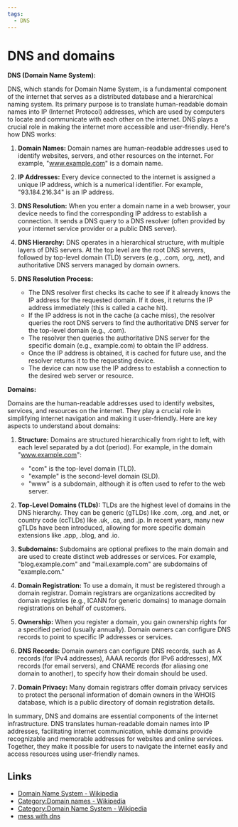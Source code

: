 ```yaml
---
tags:
  - DNS
---
```


# DNS and domains

**DNS (Domain Name System):**

DNS, which stands for Domain Name System, is a fundamental component of the internet that serves as a distributed database and a hierarchical naming system. Its primary purpose is to translate human-readable domain names into IP (Internet Protocol) addresses, which are used by computers to locate and communicate with each other on the internet. DNS plays a crucial role in making the internet more accessible and user-friendly. Here's how DNS works:

1. **Domain Names:** Domain names are human-readable addresses used to identify websites, servers, and other resources on the internet. For example, "www.example.com" is a domain name.

2. **IP Addresses:** Every device connected to the internet is assigned a unique IP address, which is a numerical identifier. For example, "93.184.216.34" is an IP address.

3. **DNS Resolution:** When you enter a domain name in a web browser, your device needs to find the corresponding IP address to establish a connection. It sends a DNS query to a DNS resolver (often provided by your internet service provider or a public DNS server).

4. **DNS Hierarchy:** DNS operates in a hierarchical structure, with multiple layers of DNS servers. At the top level are the root DNS servers, followed by top-level domain (TLD) servers (e.g., .com, .org, .net), and authoritative DNS servers managed by domain owners.

5. **DNS Resolution Process:**
   - The DNS resolver first checks its cache to see if it already knows the IP address for the requested domain. If it does, it returns the IP address immediately (this is called a cache hit).
   - If the IP address is not in the cache (a cache miss), the resolver queries the root DNS servers to find the authoritative DNS server for the top-level domain (e.g., .com).
   - The resolver then queries the authoritative DNS server for the specific domain (e.g., example.com) to obtain the IP address.
   - Once the IP address is obtained, it is cached for future use, and the resolver returns it to the requesting device.
   - The device can now use the IP address to establish a connection to the desired web server or resource.

**Domains:**

Domains are the human-readable addresses used to identify websites, services, and resources on the internet. They play a crucial role in simplifying internet navigation and making it user-friendly. Here are key aspects to understand about domains:

1. **Structure:** Domains are structured hierarchically from right to left, with each level separated by a dot (period). For example, in the domain "www.example.com":

   - "com" is the top-level domain (TLD).
   - "example" is the second-level domain (SLD).
   - "www" is a subdomain, although it is often used to refer to the web server.

2. **Top-Level Domains (TLDs):** TLDs are the highest level of domains in the DNS hierarchy. They can be generic (gTLDs) like .com, .org, and .net, or country code (ccTLDs) like .uk, .ca, and .jp. In recent years, many new gTLDs have been introduced, allowing for more specific domain extensions like .app, .blog, and .io.

3. **Subdomains:** Subdomains are optional prefixes to the main domain and are used to create distinct web addresses or services. For example, "blog.example.com" and "mail.example.com" are subdomains of "example.com."

4. **Domain Registration:** To use a domain, it must be registered through a domain registrar. Domain registrars are organizations accredited by domain registries (e.g., ICANN for generic domains) to manage domain registrations on behalf of customers.

5. **Ownership:** When you register a domain, you gain ownership rights for a specified period (usually annually). Domain owners can configure DNS records to point to specific IP addresses or services.

6. **DNS Records:** Domain owners can configure DNS records, such as A records (for IPv4 addresses), AAAA records (for IPv6 addresses), MX records (for email servers), and CNAME records (for aliasing one domain to another), to specify how their domain should be used.

7. **Domain Privacy:** Many domain registrars offer domain privacy services to protect the personal information of domain owners in the WHOIS database, which is a public directory of domain registration details.

In summary, DNS and domains are essential components of the internet infrastructure. DNS translates human-readable domain names into IP addresses, facilitating internet communication, while domains provide recognizable and memorable addresses for websites and online services. Together, they make it possible for users to navigate the internet easily and access resources using user-friendly names.

## Links

- [Domain Name System - Wikipedia](https://en.wikipedia.org/wiki/Domain_Name_System)
- [Category:Domain names - Wikipedia](https://en.wikipedia.org/wiki/Category:Domain_names)
- [Category:Domain Name System - Wikipedia](https://en.wikipedia.org/wiki/Category:Domain_Name_System)
- [mess with dns](https://messwithdns.net/)
